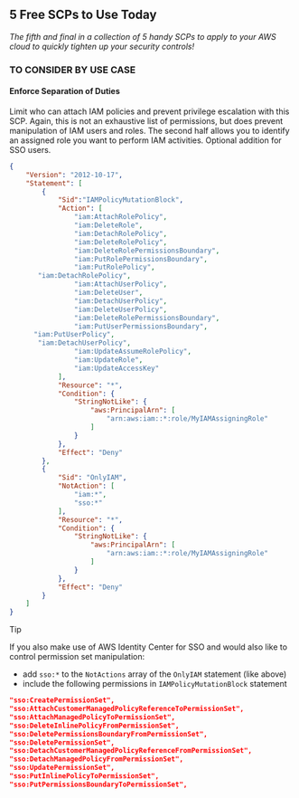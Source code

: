 ## 5 Free SCPs to Use Today

*The fifth and final in a collection of 5 handy SCPs to apply to your AWS cloud to quickly tighten up your security controls!*

### TO CONSIDER BY USE CASE

####  Enforce Separation of Duties

Limit who can attach IAM policies and prevent privilege escalation with this SCP. Again, this is not an exhaustive list of permissions, but does prevent manipulation of IAM users and roles. The second half allows you to identify an assigned role you want to perform IAM activities. Optional addition for SSO users.

```json
{
    "Version": "2012-10-17",
    "Statement": [
        {
            "Sid":"IAMPolicyMutationBlock",
            "Action": [
                "iam:AttachRolePolicy",
                "iam:DeleteRole",
                "iam:DetachRolePolicy",
                "iam:DeleteRolePolicy",
                "iam:DeleteRolePermissionsBoundary",
                "iam:PutRolePermissionsBoundary",
                "iam:PutRolePolicy",
	   "iam:DetachRolePolicy",
                "iam:AttachUserPolicy",
                "iam:DeleteUser",
                "iam:DetachUserPolicy",
                "iam:DeleteUserPolicy",
                "iam:DeleteRolePermissionsBoundary",
                "iam:PutUserPermissionsBoundary",
	  "iam:PutUserPolicy",
	   "iam:DetachUserPolicy",
                "iam:UpdateAssumeRolePolicy",
                "iam:UpdateRole",
                "iam:UpdateAccessKey"
            ],
            "Resource": "*",
            "Condition": {
                "StringNotLike": {
                    "aws:PrincipalArn": [
                        "arn:aws:iam::*:role/MyIAMAssigningRole"
                    ]
                }
            },
            "Effect": "Deny"
        },
        {
            "Sid": "OnlyIAM",
            "NotAction": [
                "iam:*",
                "sso:*"
            ],
            "Resource": "*",
            "Condition": {
                "StringNotLike": {
                    "aws:PrincipalArn": [
                        "arn:aws:iam::*:role/MyIAMAssigningRole"
                    ]
                }
            },
            "Effect": "Deny"
        }
    ]
}
```

> [!TIP]
> If you also make use of AWS Identity Center for SSO and would also like to control permission set manipulation: 
> - add `sso:*` to the `NotActions` array of the `OnlyIAM` statement (like above)
> - include the following permissions in `IAMPolicyMutationBlock` statement 
>
> ```json
> "sso:CreatePermissionSet",
> "sso:AttachCustomerManagedPolicyReferenceToPermissionSet",
> "sso:AttachManagedPolicyToPermissionSet",
> "sso:DeleteInlinePolicyFromPermissionSet",
> "sso:DeletePermissionsBoundaryFromPermissionSet",
> "sso:DeletePermissionSet",
> "sso:DetachCustomerManagedPolicyReferenceFromPermissionSet",
> "sso:DetachManagedPolicyFromPermissionSet",
> "sso:UpdatePermissionSet",
> "sso:PutInlinePolicyToPermissionSet",
> "sso:PutPermissionsBoundaryToPermissionSet",
> ```
>
